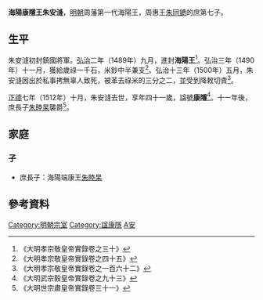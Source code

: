 '''海陽康隱王朱安漨'''{{BD|1472年||1512年||catIdx=Z朱}}，[[明朝|明朝]]周藩第一代海陽王，周惠王[[朱同䥝|朱同䥝]]的庶第七子。

==生平==
朱安漨初封鎮國將軍。[[弘治|弘治]]二年（1489年）九月，進封'''海陽王'''<ref>《大明孝宗敬皇帝實錄卷之三十》</ref>。弘治三年（1490年）十一月，獲給歲祿一千石，米鈔中半兼支<ref>《大明孝宗敬皇帝實錄卷之四十五》</ref>。弘治十三年（1500年）五月，朱安漨因出於私事拷無辜人致死，被革去祿米的三分之二，並受到降敕切責<ref>《大明孝宗敬皇帝實錄卷之一百六十二》</ref>。

[[正德_(明朝)|正德]]七年（1512年）十月，朱安漨去世，享年四十一歲，諡號'''康隱'''<ref>《大明武宗毅皇帝實錄卷之九十三》</ref>。十一年後，庶長子[[朱睦杲|朱睦杲]]襲爵<ref>《大明世宗肅皇帝實錄卷三十一》</ref>。

==家庭==
===子===
*庶長子：海陽端康王[[朱睦杲|朱睦杲]]

==參考資料==
{{reflist|2}}

{{s-start}}
{{s-none|無|[[明朝|明政府]]封之}}
{{s-ttl|title=[[明朝藩王列表_(周王系)#海陽國|明海陽國國王]]|years=1489年－1512年}}
{{s-aft|after=子端康王[[朱睦杲|朱睦杲]]}}
{{end}}

[[Category:明朝宗室|Category:明朝宗室]]
[[Category:諡康隱|Category:諡康隱]]
[[Category:朱姓|A安]]